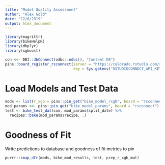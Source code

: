 ```yaml
---
title: "Model Quality Assessment"
author: "Alex Gold"
date: "12/6/2019"
output: html_document
---
```


```r
library(magrittr)
library(bikeHelpR)
library(dbplyr)
library(xgboost)
```


```r
con <<- DBI::dbConnect(odbc::odbc(), "Content DB")
pins::board_register_rsconnect(server = "https://colorado.rstudio.com/rsc",
                               key = Sys.getenv("RSTUDIOCONNECT_API_KEY"))
```

# Load Models and Test Data
```r
mods <- list(r_xgb = pins::pin_get("bike_model_rxgb", board = "rsconnect"))
mod_params <<- pins::pin_get("bike_model_params", board = "rsconnect")
test <- bike_test_dat(con, mod_params$split_date) %>%
  recipes::bake(mod_params$recipe, .) 
```

# Goodness of Fit
Write predictions to database and goodness of fit metrics to pin
```r
purrr::imap_dfr(mods, bike_mod_results, test, prep_r_xgb_mat)
```


